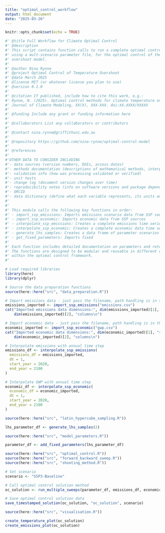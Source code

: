 ```yaml
---
title: "optimal_control_workflow"
output: html_document
date: "2025-03-26"
---
```


```r
knitr::opts_chunk$set(echo = TRUE)

#' @title Full Workflow for Climate Optimal Control
#' @description
#' This script contains function calls to run a complete optimal control solver,
#' using a mult-scenario parameter file, for the optimal control of the temperature 
#' overshoot model.
#'
#' @author Nina Rynne
#' @project Optimal Control of Temperature Overshoot
#' @date March 2025
#' @license MIT (or whatever license you plan to use)
#' @version 0.1.0
#'
#' @citation If published, include how to cite this work, e.g.:
#' Rynne, N. (2025). Optimal control methods for climate temperature overshoot.
#' Journal of Climate Modeling, XX(X), XXX-XXX. doi:XX.XXXX/XXXXX
#'
#' @funding Include any grant or funding information here
#'
#' @collaborators List any collaborators or contributors
#'
#' @contact nina.rynne@griffithuni.edu.au
#'
#' @repository https://github.com/nina-rynne/optimal-control-model
#' 
#' @references
#' 
#'OTHER DATA TO CONSIDER INCLUDING
#'- data sources (version numbers, DOIs, access dates)
#'- methods documentation (descriptions of mathematical methods, interpolation techniques or assumptions)
#'- validation info (how was processing validated or verified)
#'- unit tests
#'- change log (document version changes over time)
#'- reproducibility notes (info on software versions and package dependencies)
#'- ORCID
#'- data dictionary (define what each variable represents, its units and valid ranges)
#'
#'
#' This module calls the following key functions in order:
#' - import_ssp_emissions: Imports emissions scenario data from SSP sources
#' - import_ssp_economic: Imports economic data from SSP sources
#' - interpolate_ssp_emissions: Creates a complete emissions time series with interpolated values
#' - interpolate_ssp_economic: Creates a complete economic data time series with interpolated values
#' - generate_lhs_samples: Creates a data frame of parameter scenarios using latin hypercube sampling
#' - get_fixed_parameters: Imports fixed
#' 
#' Each function includes detailed documentation on parameters and returns.
#' The functions are designed to be modular and reusable in different contexts
#' within the optimal control framework.
#'
```

```r

# Load required libraries
library(here)
library(dplyr)

```

```r

# Source the data preparation functions
source(here::here("src", "data_preparation.R"))

# Import emissions data - just pass the filename, path handling is in the import function
emissions_imported <- import_ssp_emissions("emissions.csv")
cat("Imported emissions data dimensions:", dim(emissions_imported)[1], "rows,", 
    dim(emissions_imported)[2], "columns\n")

# Import economic data - just pass the filename, path handling is in the import function
economic_imported <- import_ssp_economic("gwp.csv")
cat("Imported economic data dimensions:", dim(economic_imported)[1], "rows,", 
    dim(economic_imported)[2], "columns\n")

# Interpolate emissions with annual time step
emissions_df <- interpolate_ssp_emissions(
  emissions_df = emissions_imported,
  dt = 1,
  start_year = 2020,
  end_year = 2100
)

# Interpolate GWP with annual time step
economic_df <- interpolate_ssp_economic(
  economic_df = economic_imported,
  dt = 1,
  start_year = 2020,
  end_year = 2100
)

```

```r

source(here::here("src", "latin_hypercube_sampling.R"))

lhs_parameter_df <- generate_lhs_samples(2)


```

```r

source(here::here("src", "model_parameters.R"))

parameter_df <- add_fixed_parameters(lhs_parameter_df)


```

```r

source(here::here("src", "optimal_control.R"))
source(here::here("src", "forward_backward_sweep.R"))
source(here::here("src", "shooting_method.R"))

# Set scenario
scenario <- "SSP3-Baseline"

# Call optimal control solution method
oc_solution <- run_multiple_sweeps(parameter_df, emissions_df, economic_df, scenario)

# Save optimal control solution data
save_timestamped_solution(oc_solution, "oc_solution", scenario)

```

```r

source(here::here("src", "visualisation.R"))

create_temperature_plot(oc_solution)
create_emissions_plot(oc_solution)

```




